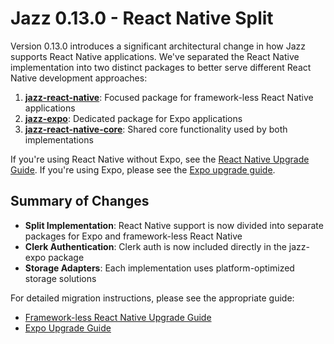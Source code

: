 

# Jazz 0.13.0 - React Native Split

Version 0.13.0 introduces a significant architectural change in how Jazz supports React Native applications. We've separated the React Native implementation into two distinct packages to better serve different React Native development approaches:

1. **[jazz-react-native](https://www.npmjs.com/package/jazz-react-native)**: Focused package for framework-less React Native applications
2. **[jazz-expo](https://www.npmjs.com/package/jazz-expo)**: Dedicated package for Expo applications
3. **[jazz-react-native-core](https://www.npmjs.com/package/jazz-react-native-core)**: Shared core functionality used by both implementations

If you're using React Native without Expo, see the [React Native Upgrade Guide](/docs/react-native/upgrade/0-13-0). If you're using Expo, please see the [Expo upgrade guide](/docs/react-native-expo/upgrade/0-13-0).

## Summary of Changes

- **Split Implementation**: React Native support is now divided into separate packages for Expo and framework-less React Native
- **Clerk Authentication**: Clerk auth is now included directly in the jazz-expo package
- **Storage Adapters**: Each implementation uses platform-optimized storage solutions

For detailed migration instructions, please see the appropriate guide:

- [Framework-less React Native Upgrade Guide](/docs/react-native/upgrade/0-13-0)
- [Expo Upgrade Guide](/docs/react-native-expo/upgrade/0-13-0)

